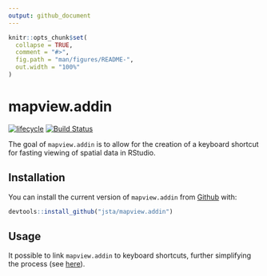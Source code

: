 ```yaml
---
output: github_document
---
```


<!-- README.md is generated from README.Rmd. Please edit that file -->

```r
knitr::opts_chunk$set(
  collapse = TRUE,
  comment = "#>",
  fig.path = "man/figures/README-",
  out.width = "100%"
)
```
# mapview.addin

[![lifecycle](https://img.shields.io/badge/lifecycle-experimental-orange.svg)](https://www.tidyverse.org/lifecycle/#experimental)
[![Build Status](https://travis-ci.org/jsta/mapview.addin.svg?branch=master)](https://travis-ci.org/jsta/mapview.addin)

The goal of `mapview.addin` is to allow for the creation of a keyboard shortcut for fasting viewing of spatial data in RStudio.

## Installation

You can install the current version of `mapview.addin` from [Github](https://github.com/jsta/mapview.addin) with:

``` r
devtools::install_github("jsta/mapview.addin")
```

## Usage

It possible to link `mapview.addin` to keyboard shortcuts, further simplifying the process (see [here](https://rstudio.github.io/rstudioaddins/#keyboard-shorcuts)).   
